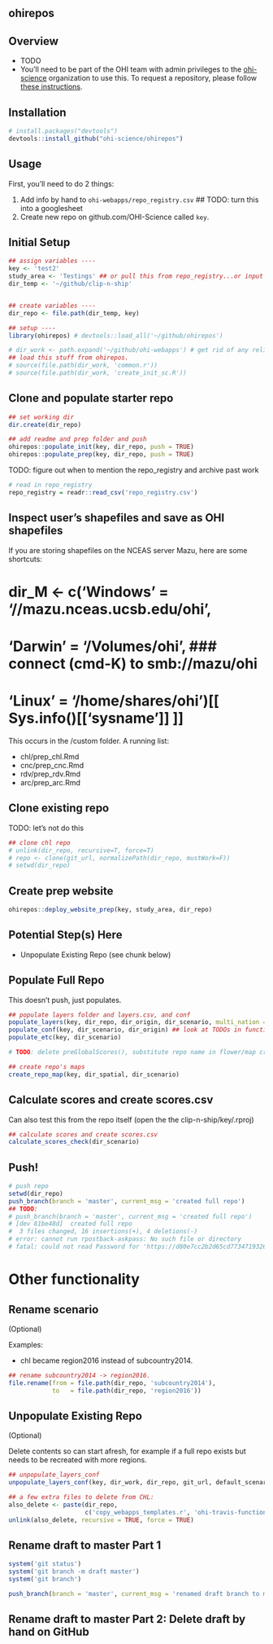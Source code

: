 ## ohirepos

## Overview

- TODO
- You'll need to be part of the OHI team with admin privileges to the [ohi-science](github.com/ohi-science) organization to use this. To request a repository, please follow [these instructions](http://ohi-science.org/manual/#requesting-your-repositories).

## Installation

```r
# install.packages("devtools")
devtools::install_github("ohi-science/ohirepos")
```


## Usage 

First, you'll need to do 2 things: 

1. Add info by hand to `ohi-webapps/repo_registry.csv` ## TODO: turn this into a googlesheet
2. Create new repo on github.com/OHI-Science called `key`.

## Initial Setup

```r

## assign variables ----
key <- 'test2' 
study_area <- 'Testings' ## or pull this from repo_registry...or input it?
dir_temp <- '~/github/clip-n-ship'


## create variables ----
dir_repo <- file.path(dir_temp, key)

```

```r

## setup ----
library(ohirepos) # devtools::load_all('~/github/ohirepos') 

# dir_work <- path.expand('~/github/ohi-webapps') # get rid of any reliance on ohi-webapps
## load this stuff from ohirepos.
# source(file.path(dir_work, 'common.r'))
# source(file.path(dir_work, 'create_init_sc.R'))
```


## Clone and populate starter repo

```r
## set working dir
dir.create(dir_repo)

## add readme and prep folder and push 
ohirepos::populate_init(key, dir_repo, push = TRUE)
ohirepos::populate_prep(key, dir_repo, push = TRUE)
```

TODO: figure out when to mention the repo_registry and archive past work
```r
# read in repo_registry
repo_registry = readr::read_csv('repo_registry.csv')
```


## Inspect user's shapefiles and save as OHI shapefiles

If you are storing shapefiles on the NCEAS server Mazu, here are some shortcuts: 

# dir_M <- c('Windows' = '//mazu.nceas.ucsb.edu/ohi',
#            'Darwin'  = '/Volumes/ohi',    ### connect (cmd-K) to smb://mazu/ohi
#            'Linux'   = '/home/shares/ohi')[[ Sys.info()[['sysname']] ]]

This occurs in the /custom folder. A running list: 

- chl/prep_chl.Rmd
- cnc/prep_cnc.Rmd
- rdv/prep_rdv.Rmd
- arc/prep_arc.Rmd


## Clone existing repo
TODO: let's not do this
```r
## clone chl repo
# unlink(dir_repo, recursive=T, force=T)
# repo <- clone(git_url, normalizePath(dir_repo, mustWork=F))
# setwd(dir_repo)
```

## Create prep website

```r
ohirepos::deploy_website_prep(key, study_area, dir_repo)
```


## Potential Step(s) Here
- Unpopulate Existing Repo (see chunk below)


## Populate Full Repo
This doesn't push, just populates.
```r
## populate layers folder and layers.csv, and conf
populate_layers(key, dir_repo, dir_origin, dir_scenario, multi_nation = FALSE)
populate_conf(key, dir_scenario, dir_origin) ## look at TODOs in functions.r
populate_etc(key, dir_scenario)

# TODO: delete preGlobalScores(), substitute repo name in flower/map creation

## create repo's maps
create_repo_map(key, dir_spatial, dir_scenario) 
```


## Calculate scores and create scores.csv
Can also test this from the repo itself (open the the clip-n-ship/key/.rproj)
```r
## calculate scores and create scores.csv
calculate_scores_check(dir_scenario)
```


## Push!
```r
# push repo
setwd(dir_repo)
push_branch(branch = 'master', current_msg = 'created full repo') 
## TODO: 
# push_branch(branch = 'master', current_msg = 'created full repo') 
# [dev 81be48d]  created full repo
#  3 files changed, 16 insertions(+), 4 deletions(-)
# error: cannot run rpostback-askpass: No such file or directory
# fatal: could not read Password for 'https://d80e7cc2b2d65cd77347193263ecaf3ae06873a5@github.com': Device not configured
```



# Other functionality

## Rename scenario
(Optional)

Examples: 

- chl became region2016 instead of subcountry2014.

```r
## rename subcountry2014 -> region2016. 
file.rename(from = file.path(dir_repo, 'subcountry2014'),
            to   = file.path(dir_repo, 'region2016'))
```

## Unpopulate Existing Repo
(Optional)

Delete contents so can start afresh, for example if a full repo exists but needs to be recreated with more regions.

```r
## unpopulate_layers_conf
unpopulate_layers_conf(key, dir_work, dir_repo, git_url, default_scenario)

## a few extra files to delete from CHL: 
also_delete <- paste(dir_repo, 
                     c('copy_webapps_templates.r', 'ohi-travis-functions.R', 'travis-tool.sh'), sep = '/')
unlink(also_delete, recursive = TRUE, force = TRUE)
```


## Rename draft to master Part 1
```r
system('git status')
system('git branch -m draft master')
system('git branch')

push_branch(branch = 'master', current_msg = 'renamed draft branch to master branch') 
```

## Rename draft to master Part 2: Delete draft by hand on GitHub

